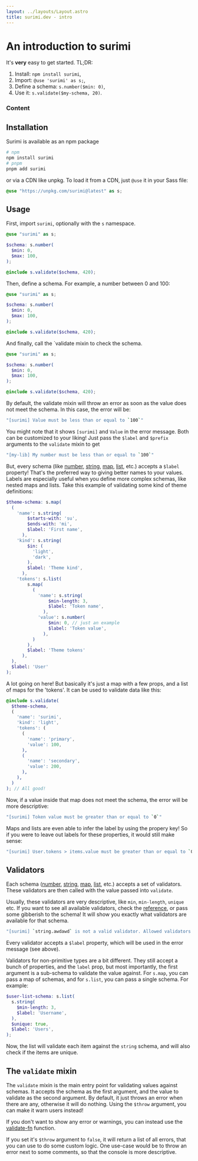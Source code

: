 ```yaml
---
layout: ../layouts/Layout.astro
title: surimi.dev - intro
---
```

<html>
  <head>
  <title>surimi.dev - intro</title>
  </head>
</html>

# An introduction to surimi

It's **very** easy to get started. TL;DR:
1. Install: `npm install surimi`,
2. Import: `@use 'surimi' as s;`,
3. Define a schema: `s.number($min: 0)`,
4. Use it: `s.validate($my-schema, 20)`.

### Content

## Installation

Surimi is available as an npm package

```bash
# npm
npm install surimi
# pnpm
pnpm add surimi
```

or via a CDN like unpkg. To load it from a CDN, just `@use` it in your Sass file:

```scss
@use "https://unpkg.com/surimi@latest" as s;
```

## Usage

First, import `surimi`, optionally with the `s` namespace.
```scss {1}
@use "surimi" as s;

$schema: s.number(
  $min: 0,
  $max: 100,
);

@include s.validate($schema, 420);
```
Then, define a schema. For example, a number between 0 and 100:

```scss {3-6}
@use "surimi" as s;

$schema: s.number(
  $min: 0,
  $max: 100,
);

@include s.validate($schema, 420);
```

And finally, call the `validate mixin to check the schema.

```scss {8}
@use "surimi" as s;

$schema: s.number(
  $min: 0,
  $max: 100,
);

@include s.validate($schema, 420);
```

By default, the validate mixin will throw an error as soon as the value does not meet the schema. In this case, the error will be:

```bash
"[surimi] Value must be less than or equal to `100`"
```

You might note that it shows `[surimi]` and `Value` in the error message. Both can be customized to your liking! Just pass the `$label` and `$prefix` arguments to the `validate` mixin to get
```bash
"[my-lib] My number must be less than or equal to `100`"
```

But, every schema (like [number](/reference#number), [string](/reference#string), [map](/reference#map), [list](/reference#list), etc.) accepts a `$label` property! That's the preferred way to giving better names to your values.
Labels are especially useful when you define more complex schemas, like nested maps and lists. Take this example of validating some kind of theme definitions:

```scss
$theme-schema: s.map(
  (
    'name': s.string(
        $starts-with: 'su',
        $ends-with: 'mi',
        $label: 'First name',
      ),
    'kind': s.string(
        $in: (
          'light',
          'dark',
        ),
        $label: 'Theme kind',
      ),
    'tokens': s.list(
        s.map(
          (
            'name': s.string(
                $min-length: 3,
                $label: 'Token name',
              ),
            'value': s.number(
                $min: 0, // just an example
                $label: 'Token value',
              ),
          )
        ),
        $label: 'Theme tokens'
      ),
  ),
  $label: 'User'
);
```

A lot going on here! But basically it's just a map with a few props, and a list of maps for the 'tokens'. It can be used to validate data like this:

```scss
@include s.validate(
  $theme-schema,
  (
    'name': 'surimi',
    'kind': 'light',
    'tokens': (
      (
        'name': 'primary',
        'value': 100,
      ),
      (
        'name': 'secondary',
        'value': 200,
      ),
    ),
  )
); // All good!
```

Now, if a value inside that map does not meet the schema, the error will be more descriptive:

```bash
"[surimi] Token value must be greater than or equal to `0`"
```

Maps and lists are even able to infer the label by using the propery key! So if you were to leave out labels for these properties, it would still make sense:
```bash
"[surimi] User.tokens > items.value must be greater than or equal to `0`"
```

## Validators

Each schema ([number](/reference#number), [string](/reference#string), [map](/reference#map), [list](/reference#list), etc.) accepts a set of validators. These validators are then called with the value passed into `validate`.

Usually, these validators are very descriptive, like `min`, `min-length`, `unique` etc.
If you want to see all available validators, check the [reference](/reference), or pass some gibberish to the schema! It will show you exactly what validators are available for that schema.
```bash
"[surimi] `string.awdawd` is not a valid validator. Allowed validators are: [eq ne contains not-contains starts-with ends-with ... in not-in min max]"
```

Every validator accepts a `$label` property, which will be used in the error message (see above).

Validators for non-primitive types are a bit different. They still accept a bunch of properties, and the `label` prop, but most importantly, the first argument is a sub-schema to validate the value against.
For `s.map`, you can pass a map of schemas, and for `s.list`, you can pass a single schema. For example:

```scss
$user-list-schema: s.list(
  s.string(
    $min-length: 3,
    $label: 'Username',
  ),
  $unique: true,
  $label: 'Users',
);
```

Now, the list will validate each item against the `string` schema, and will also check if the items are unique.

## The `validate` mixin
The `validate` mixin is the main entry point for validating values against schemas. It accepts the schema as the first argument, and the value to validate as the second argument.
By default, it just throws an error when there are any, otherwise it will do nothing.
Using the `$throw` argument, you can make it warn users instead!

If you don't want to show any error or warnings, you can instead use the [validate-fn](/reference#validate-fn) function.

If you set it's `$throw` argument to `false`, it will return a list of all errors, that you can use to do some custom logic. One use-case would be to throw an error next to some comments, so that the console is more descriptive.